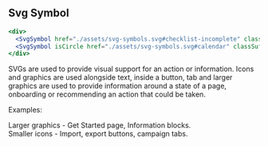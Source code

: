 
## Svg Symbol

```jsx live=true
<div>
  <SvgSymbol href="./assets/svg-symbols.svg#checklist-incomplete" classSuffixes={['70']} />
  <SvgSymbol isCircle href="./assets/svg-symbols.svg#calendar" classSuffixes={['50']} />
</div>
```

<DesignNotes>
  <p>
    SVGs are used to provide visual support for an action or information. Icons and graphics are used alongside text,
    inside a button, tab and larger graphics are used to provide information around a state of a page, onboarding or
    recommending an action that could be taken.
  </p>
  <label>Examples:</label>
  <p>
    <span className="text-bold">Larger graphics</span> - Get Started page, Information blocks.
    <br />
    <span className="text-bold">Smaller icons</span> - Import, export buttons, campaign tabs.
  </p>
</DesignNotes>

<Props componentName="SvgSymbol" />
